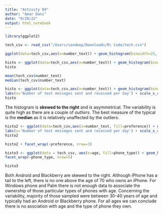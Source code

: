 ```yaml
---
title: "Activity 04"
author: "Amar Dani"
date: "9/20/22"
output: html_notebook
---
```


```r
library(ggplot2)
```
```r
tech_csv <- read_csv("/Users/sandeep/Downloads/R\ Code/tech.csv")
```
```r
ggplot(data=tech_csv,aes(x=number_text)) + geom_histogram(binwidth=25, color='blue', fill='gray')
```
```r
histo <- ggplot(data=tech_csv,aes(x=number_text)) + geom_histogram(binwidth=25, color='blue', fill='gray') + labs(x='Number of text messages sent and received per day') + scale_x_continuous(breaks=seq(0,400,25)) 
histo
```
```r
mean(tech_csv$number_text)
median(tech_csv$number_text)
```
```r
histo <- ggplot(data=tech_csv,aes(x=number_text)) + geom_histogram(binwidth=25, color='blue', fill='gray') + 
labs(x='Number of text messages sent and received per day') + scale_x_continuous(breaks=seq(0,400,25)) + geom_vline(aes(xintercept=mean(tech_csv$number_text),color='red')) + geom_vline(aes(xintercept=median(tech_csv$number_text),color='blue'))
histo
```
The histogram is **skewed to the right** and is asymmetrical. The variability is quite high as there are a couple of *outliers*. The best measure of the typical is the **median** as it is relatively unaffected by the outliers. 
```r
histo2 <- ggplot(data=tech_csv,aes(x=number_text, fill=preference)) + geom_histogram(binwidth=25, position='identity', alpha=0.5) + 
labs(x='Number of text messages sent and received per day') + scale_x_continuous(breaks=seq(0,400,25))
histo2
```
```r
histo2 + facet_wrap(~preference, nrow=3)
```
```r
histo3 <- ggplot(data = tech_csv, aes(x=age, fill=phone_type)) + geom_histogram(position='identity') + labs(x='Phone types at a given age') +
facet_wrap(~phone_type, nrow=5)

histo3
```
Both Android and Blackberry are skewed to the right. Although iPhone has a tail to the left, there is no one above the age of 70 who owns an iPhone. For Windows phone and Palm there is not enough data to associate the ownership of those particular types of phones with age. Concerning the variability, majority of those sampled were between 30-40 years of age and typically had an Android or Blackberry phone. For all ages we can conclude there is no assciation with age and the type of phone they own. 